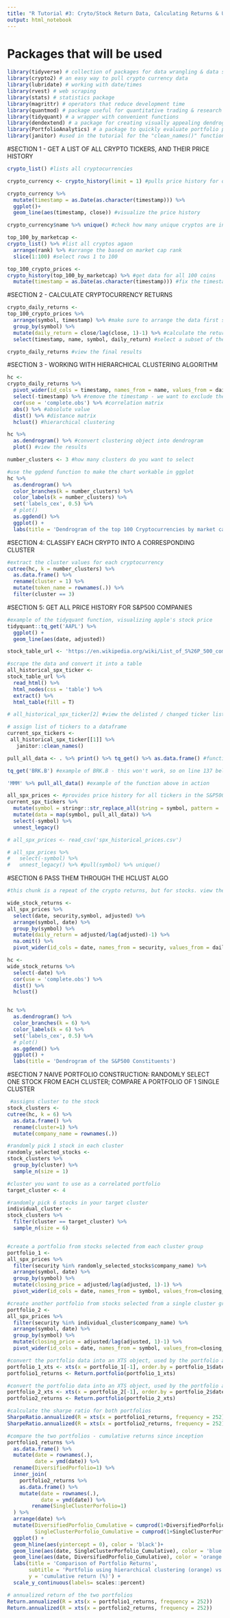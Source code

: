 ---
title: "R Tutorial #3: Cryto/Stock Return Data, Calculating Returns & Uncorrelated Clusters"
output: html_notebook
---

# Packages that will be used
```{r}
library(tidyverse) # collection of packages for data wrangling & data science
library(crypto2) # an easy way to pull crypto currency data
library(lubridate) # working with date/times
library(rvest) # web scraping
library(stats) # statistics package
library(magrittr) # operators that reduce development time 
library(quantmod) # package useful for quantitative trading & research
library(tidyquant) # a wrapper with convenient functions 
library(dendextend) # a package for creating visually appealing dendrograms
library(PortfolioAnalytics) # a package to quickly evaluate portfolio performance
library(janitor) #used in the tutorial for the "clean_names()" function
```


#SECTION 1 - GET A LIST OF ALL CRYPTO TICKERS, AND THEIR PRICE HISTORY
```{r}

crypto_list() #lists all cryptocurrencies

crypto_currency <- crypto_history(limit = 1) #pulls price history for one currency (most likely BTC)

crypto_currency %>% 
  mutate(timestamp = as.Date(as.character(timestamp))) %>% 
  ggplot()+
  geom_line(aes(timestamp, close)) #visualize the price history

crypto_currency$name %>% unique() #check how many unique cryptos are in your dataset

top_100_by_marketcap <- 
crypto_list() %>% #list all cryptos agaon
  arrange(rank) %>% #arrange the based on market cap rank
  slice(1:100) #select rows 1 to 100

top_100_crypto_prices <-
crypto_history(top_100_by_marketcap) %>% #get data for all 100 coins
  mutate(timestamp = as.Date(as.character(timestamp))) #fix the timestamp into a date object

```

#SECTION 2 - CALCULATE CRYPTOCURRENCY RETURNS
```{r}

crypto_daily_returns <- 
top_100_crypto_prices %>% 
  arrange(symbol, timestamp) %>% #make sure to arrange the data first so the lag calculations aren't erroneous
  group_by(symbol) %>%  
  mutate(daily_return = close/lag(close, 1)-1) %>% #calculate the return in prices
  select(timestamp, name, symbol, daily_return) #select a subset of the columns - not 100% neccecary

crypto_daily_returns #view the final results

```

#SECTION 3 - WORKING WITH HIERARCHICAL CLUSTERING ALGORITHM
```{r}

hc <- 
crypto_daily_returns %>% 
  pivot_wider(id_cols = timestamp, names_from = name, values_from = daily_return) %>% #make the data wide, instead of long
  select(-timestamp) %>% #remove the timestamp - we want to exclude these from the calculation
  cor(use = 'complete.obs') %>% #correlation matrix 
  abs() %>% #absolute value
  dist() %>% #distance matrix
  hclust() #hierarchical clustering

hc %>% 
  as.dendrogram() %>% #convert clustering object into dendrogram
  plot() #view the results

number_clusters <- 3 #how many clusters do you want to select

#use the ggdend function to make the chart workable in ggplot
hc %>% 
  as.dendrogram() %>% 
  color_branches(k = number_clusters) %>% 
  color_labels(k = number_clusters) %>% 
  set('labels_cex', 0.5) %>% 
  # plot()
  as.ggdend() %>% 
  ggplot() +
  labs(title = 'Dendrogram of the top 100 Cryptocurrencies by market cap')

```

#SECTION 4: CLASSIFY EACH CRYPTO INTO A CORRESPONDING CLUSTER
```{r}

#extract the cluster values for each cryptocurrency
cutree(hc, k = number_clusters) %>% 
  as.data.frame() %>% 
  rename(cluster = 1) %>% 
  mutate(token_name = rownames(.)) %>% 
  filter(cluster == 3)

```

#SECTION 5: GET ALL PRICE HISTORY FOR S&P500 COMPANIES
```{r}

#example of the tidyquant function, visualizing apple's stock price
tidyquant::tq_get('AAPL') %>% 
  ggplot() +
  geom_line(aes(date, adjusted))

stock_table_url <- 'https://en.wikipedia.org/wiki/List_of_S%26P_500_companies' #url that has all stock tickers in the S&P500

#scrape the data and convert it into a table
all_historical_spx_ticker <- 
stock_table_url %>% 
  read_html() %>% 
  html_nodes(css = 'table') %>% 
  extract() %>% 
  html_table(fill = T)

# all_historical_spx_ticker[2] #view the delisted / changed ticker list

# assign list of tickers to a dataframe
current_spx_tickers <- 
 all_historical_spx_ticker[[1]] %>% 
   janitor::clean_names() 

pull_all_data <- . %>% print() %>% tq_get() %>% as.data.frame() #function that prints the ticker, then returns the data

tq_get('BRK.B') #example of BRK.B - this won't work, so on line 137 below we adjust the ticker string

'MMM' %>% pull_all_data() #example of the function above in action

all_spx_prices <- #provides price history for all tickers in the S&P500
current_spx_tickers %>% 
  mutate(symbol = stringr::str_replace_all(string = symbol, pattern = '[.]', replacement = '-')) %>% 
  mutate(data = map(symbol, pull_all_data)) %>% 
  select(-symbol) %>%
  unnest_legacy()

# all_spx_prices <- read_csv('spx_historical_prices.csv')

# all_spx_prices %>% 
#   select(-symbol) %>% 
#   unnest_legacy() %>% #pull(symbol) %>% unique() 

```


#SECTION 6 PASS THEM THROUGH THE HCLUST ALGO
```{r}

#this chunk is a repeat of the crypto returns, but for stocks. view the dendrogram to see the different clusters

wide_stock_returns <- 
all_spx_prices %>% 
  select(date, security,symbol, adjusted) %>% 
  arrange(symbol, date) %>% 
  group_by(symbol) %>%
  mutate(daily_return = adjusted/lag(adjusted)-1) %>% 
  na.omit() %>% 
  pivot_wider(id_cols = date, names_from = security, values_from = daily_return) 

hc <- 
wide_stock_returns %>% 
  select(-date) %>% 
  cor(use = 'complete.obs') %>% 
  dist() %>% 
  hclust()


hc %>% 
  as.dendrogram() %>% 
  color_branches(k = 6) %>%
  color_labels(k = 6) %>%
  set('labels_cex', 0.5) %>% 
  # plot()
  as.ggdend() %>% 
  ggplot() +
  labs(title = 'Dendrogram of the S&P500 Constituents')


```

#SECTION 7 NAIVE PORTFOLIO CONSTRUCTION: RANDOMLY SELECT ONE STOCK FROM EACH CLUSTER; COMPARE A PORTFOLIO OF 1 SINGLE CLUSTER
```{r}

 #assigns cluster to the stock
stock_clusters <- 
cutree(hc, k = 6) %>%
  as.data.frame() %>% 
  rename(cluster=1) %>% 
  mutate(company_name = rownames(.))

#randomly pick 1 stock in each cluster
randomly_selected_stocks <-  
stock_clusters %>% 
  group_by(cluster) %>% 
  sample_n(size = 1) 

#cluster you want to use as a correlated portfolio
target_cluster <- 4

#randomly pick 6 stocks in your target cluster
individual_cluster <- 
stock_clusters %>% 
  filter(cluster == target_cluster) %>% 
  sample_n(size = 6)


#create a portfolio from stocks selected from each cluster group
portfolio_1 <- 
all_spx_prices %>% 
  filter(security %in% randomly_selected_stocks$company_name) %>% 
  arrange(symbol, date) %>% 
  group_by(symbol) %>% 
  mutate(closing_price = adjusted/lag(adjusted, 1)-1) %>% 
  pivot_wider(id_cols = date, names_from = symbol, values_from=closing_price)

#create another portfolio from stocks selected from a single cluster group
portfolio_2 <- 
all_spx_prices %>% 
  filter(security %in% individual_cluster$company_name) %>% 
  arrange(symbol, date) %>% 
  group_by(symbol) %>% 
  mutate(closing_price = adjusted/lag(adjusted, 1)-1) %>% 
  pivot_wider(id_cols = date, names_from = symbol, values_from=closing_price)

#convert the portfolio data into an XTS object, used by the portfolio analytics package
portfolio_1_xts <- xts(x = portfolio_1[-1], order.by = portfolio_1$date, frequency = 252)
portfolio1_returns <- Return.portfolio(portfolio_1_xts)

#convert the portfolio data into an XTS object, used by the portfolio analytics package
portfolio_2_xts <- xts(x = portfolio_2[-1], order.by = portfolio_2$date, frequency = 252)
portfolio2_returns <- Return.portfolio(portfolio_2_xts)

#calculate the sharpe ratio for both portfolios
SharpeRatio.annualized(R = xts(x = portfolio1_returns, frequency = 252))
SharpeRatio.annualized(R = xts(x = portfolio2_returns, frequency = 252))

#compare the two portfolios - cumulative returns since inception
portfolio1_returns %>% 
  as.data.frame() %>% 
  mutate(date = rownames(.),
         date = ymd(date)) %>%
  rename(DiversifiedPorfolio=1) %>% 
  inner_join(
    portfolio2_returns %>% 
    as.data.frame() %>% 
    mutate(date = rownames(.),
           date = ymd(date)) %>% 
        rename(SingleClusterPorfolio=1)
  ) %>% 
  arrange(date) %>% 
  mutate(DiversifiedPorfolio_Cumulative = cumprod(1+DiversifiedPorfolio)-1,
         SingleClusterPorfolio_Cumulative = cumprod(1+SingleClusterPorfolio)-1) %>% 
  ggplot() +
  geom_hline(aes(yintercept = 0), color = 'black')+
  geom_line(aes(date, SingleClusterPorfolio_Cumulative), color = 'blue') +
  geom_line(aes(date, DiversifiedPorfolio_Cumulative), color = 'orange') +
  labs(title = 'Comparison of Portfolio Returns',
       subtitle = 'Portfolio using hierarchical clustering (orange) vs. Single Cluster (blue)',
       y = 'cumulative return (%)') +
  scale_y_continuous(labels= scales::percent)

# annualized return of the two portfolios
Return.annualized(R = xts(x = portfolio1_returns, frequency = 252))
Return.annualized(R = xts(x = portfolio2_returns, frequency = 252))


```
